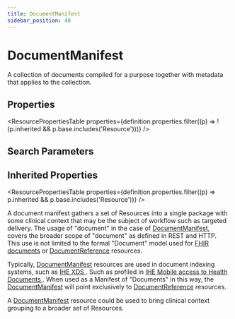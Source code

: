 ```yaml
---
title: DocumentManifest
sidebar_position: 40
---
```



# DocumentManifest

A collection of documents compiled for a purpose together with metadata that applies to the collection.

<Tabs queryString="section">
<TabItem value="schema" label="Schema" default>

## Properties

<ResourcePropertiesTable
  properties={definition.properties.filter((p) => !(p.inherited && p.base.includes('Resource')))}
/>

## Search Parameters

<SearchParamsTable searchParams={definition.searchParameters} />

## Inherited Properties

<ResourcePropertiesTable properties={definition.properties.filter((p) => p.inherited && p.base.includes('Resource'))} />

</TabItem>
  <TabItem value="usage" label="Usage">
    <div> <a name="scope"></a>  <p>  A document manifest gathers a set of Resources  into a single package with some clinical context that may be the subject of workflow such as targeted delivery.  The usage of "document" in the case of <a href="/docs/api/fhir/resources/documentmanifest">DocumentManifest</a>, covers the broader scope of "document" as defined in REST and HTTP.  This use is not limited to the formal "Document" model used for <a href="https://www.hl7.org/fhir/documents.html">FHIR documents</a> or <a href="/docs/api/fhir/resources/documentreference">DocumentReference</a> resources. </p> <p> Typically, <a href="/docs/api/fhir/resources/documentmanifest">DocumentManifest</a> resources are used in document indexing systems, such as <a href="http://wiki.ihe.net/index.php?title=Cross-Enterprise_Document_Sharing">IHE XDS </a>. Such as profiled in <a href="http://wiki.ihe.net/index.php/Mobile_access_to_Health_Documents_(MHD)">IHE Mobile access to Health Documents </a>. When used as a Manifest of "Documents" in this way, the <a href="/docs/api/fhir/resources/documentmanifest">DocumentManifest</a> will point exclusively to <a href="/docs/api/fhir/resources/documentreference">DocumentReference</a> resources. </p> <p> A <a href="/docs/api/fhir/resources/documentmanifest">DocumentManifest</a> resource could be used to bring clinical context grouping to a broader set of Resources.</p> </div>
    </TabItem>
  


</Tabs>

